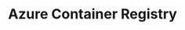 ---
title: Azure Container Registry
description: Get Private Registry credentials from Azure Container Registry 
sidebar_label: Azure Container Registry
id: azure-acr
---